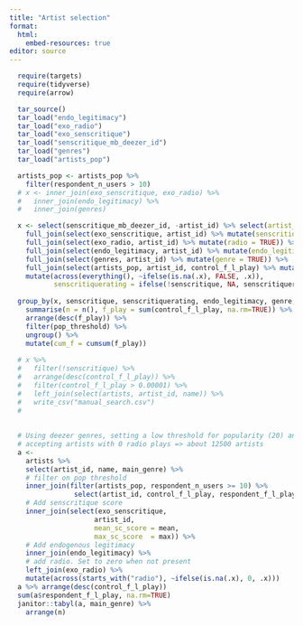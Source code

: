 ```yaml
---
title: "Artist selection"
format:
  html: 
    embed-resources: true
editor: source
---
```


```r
  require(targets)
  require(tidyverse)
  require(arrow)

  tar_source()
  tar_load("endo_legitimacy")
  tar_load("exo_radio")
  tar_load("exo_senscritique")
  tar_load("senscritique_mb_deezer_id")
  tar_load("genres")
  tar_load("artists_pop")

```
  
```r
  artists_pop <- artists_pop %>% 
    filter(respondent_n_users > 10)
  # x <- inner_join(exo_senscritique, exo_radio) %>% 
  #   inner_join(endo_legitimacy) %>% 
  #   inner_join(genres)

  x <- select(senscritique_mb_deezer_id, -artist_id) %>% select(artist_id = "consolidated_artist_id") %>% distinct() %>% mutate(senscritique = TRUE) %>% 
    full_join(select(exo_senscritique, artist_id) %>% mutate(senscritiquerating = TRUE)) %>% 
    full_join(select(exo_radio, artist_id) %>% mutate(radio = TRUE)) %>% 
    full_join(select(endo_legitimacy, artist_id) %>% mutate(endo_legitimacy = TRUE)) %>% 
    full_join(select(genres, artist_id) %>% mutate(genre = TRUE)) %>%
    full_join(select(artists_pop, artist_id, control_f_l_play) %>% mutate(pop_threshold = TRUE)) %>% 
    mutate(across(everything(), ~ifelse(is.na(.x), FALSE, .x)),
           senscritiquerating = ifelse(!senscritique, NA, senscritiquerating))
  
  group_by(x, senscritique, senscritiquerating, endo_legitimacy, genre, pop_threshold) %>% 
    summarise(n = n(), f_play = sum(control_f_l_play, na.rm=TRUE)) %>% 
    arrange(desc(f_play)) %>% 
    filter(pop_threshold) %>% 
    ungroup() %>% 
    mutate(cum_f = cumsum(f_play))
  
  # x %>% 
  #   filter(!senscritique) %>% 
  #   arrange(desc(control_f_l_play)) %>% 
  #   filter(control_f_l_play > 0.00001) %>% 
  #   left_join(select(artists, artist_id, name)) %>% 
  #   write_csv("manual_search.csv")
  # 
  
  
  # Using deezer genres, setting a low threshold for popularity (20) and
  # accepting artists with 0 radio plays => about 12500 artists
  a <- 
    artists %>% 
    select(artist_id, name, main_genre) %>% 
    # filter on pop threshold
    inner_join(filter(artists_pop, respondent_n_users >= 10) %>% 
                select(artist_id, control_f_l_play, respondent_f_l_play)) %>% 
    # Add senscritique score
    inner_join(select(exo_senscritique,
                     artist_id, 
                     mean_sc_score = mean,
                     max_sc_score  = max)) %>% 
    # Add endogenous legitimacy
    inner_join(endo_legitimacy) %>% 
    # add radio. Set to zero when not present
    left_join(exo_radio) %>% 
    mutate(across(starts_with("radio"), ~ifelse(is.na(.x), 0, .x)))
  a %>% arrange(desc(control_f_l_play))
  sum(a$respondent_f_l_play, na.rm=TRUE)
  janitor::tabyl(a, main_genre) %>% 
    arrange(n)
```

  
